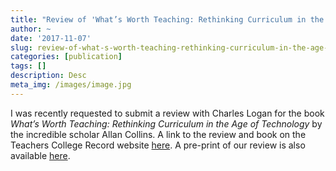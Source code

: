 ```yaml
---
title: "Review of 'What’s Worth Teaching: Rethinking Curriculum in the Age of Technology' in Teachers College Record"
author: ~
date: '2017-11-07'
slug: review-of-what-s-worth-teaching-rethinking-curriculum-in-the-age-of-technology
categories: [publication]
tags: []
description: Desc
meta_img: /images/image.jpg
---
```


I was recently requested to submit a review with Charles Logan for the book *What’s Worth Teaching: Rethinking Curriculum in the Age of Technology* by the incredible scholar Allan Collins. A link to the review and book on the Teachers College Record website [here](http://www.tcrecord.org/Content.asp?ContentID=22173). A pre-print of our review is also available [here](https://github.com/jrosen48/homepage-source/raw/master/static/_media/publications/Rosenberg-Logan-TCR-Review-2017.pdf).
